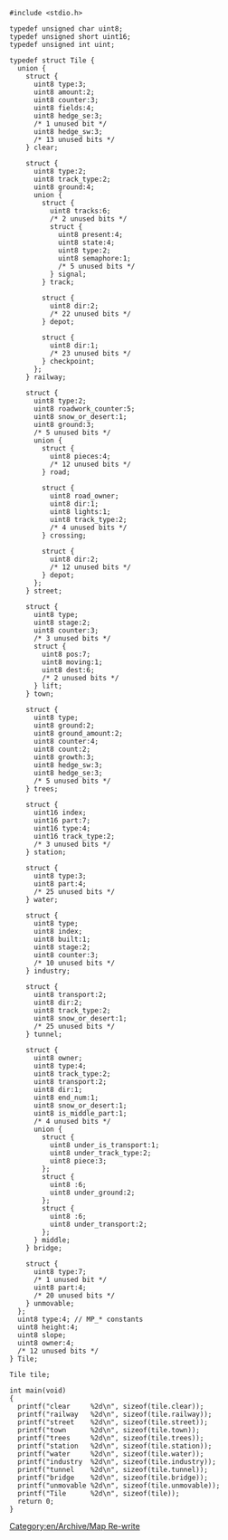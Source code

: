 <pre>
#include <stdio.h>

typedef unsigned char uint8; 
typedef unsigned short uint16;
typedef unsigned int uint;

typedef struct Tile { 
  union {
    struct {
      uint8 type:3;
      uint8 amount:2;
      uint8 counter:3;
      uint8 fields:4;
      uint8 hedge_se:3;
      /* 1 unused bit */
      uint8 hedge_sw:3;
      /* 13 unused bits */
    } clear;  

    struct {
      uint8 type:2;
      uint8 track_type:2;  
      uint8 ground:4;
      union {
        struct {
          uint8 tracks:6;
          /* 2 unused bits */
          struct {   
            uint8 present:4;
            uint8 state:4;
            uint8 type:2;
            uint8 semaphore:1;
            /* 5 unused bits */
          } signal;
        } track;

        struct {
          uint8 dir:2;
          /* 22 unused bits */
        } depot;

        struct {
          uint8 dir:1;   
          /* 23 unused bits */
        } checkpoint;
      };
    } railway;

    struct {
      uint8 type:2;
      uint8 roadwork_counter:5;
      uint8 snow_or_desert:1;
      uint8 ground:3;
      /* 5 unused bits */
      union {
        struct {
          uint8 pieces:4;
          /* 12 unused bits */
        } road;

        struct {
          uint8 road_owner;
          uint8 dir:1;
          uint8 lights:1;
          uint8 track_type:2;
          /* 4 unused bits */
        } crossing;

        struct {
          uint8 dir:2;
          /* 12 unused bits */
        } depot;
      };
    } street;

    struct {
      uint8 type;
      uint8 stage:2;
      uint8 counter:3;
      /* 3 unused bits */
      struct {
        uint8 pos:7;
        uint8 moving:1;
        uint8 dest:6;
        /* 2 unused bits */
      } lift;
    } town;

    struct {
      uint8 type;
      uint8 ground:2;
      uint8 ground_amount:2;
      uint8 counter:4;
      uint8 count:2;
      uint8 growth:3;
      uint8 hedge_sw:3;
      uint8 hedge_se:3;
      /* 5 unused bits */
    } trees;

    struct {
      uint16 index;
      uint16 part:7;
      uint16 type:4;
      uint16 track_type:2;
      /* 3 unused bits */
    } station;

    struct {
      uint8 type:3;
      uint8 part:4;
      /* 25 unused bits */
    } water;

    struct {
      uint8 type;
      uint8 index;
      uint8 built:1;
      uint8 stage:2;
      uint8 counter:3;
      /* 10 unused bits */
    } industry;

    struct {
      uint8 transport:2;
      uint8 dir:2;
      uint8 track_type:2;
      uint8 snow_or_desert:1;
      /* 25 unused bits */
    } tunnel;

    struct {
      uint8 owner;
      uint8 type:4;
      uint8 track_type:2;
      uint8 transport:2;
      uint8 dir:1;
      uint8 end_num:1;
      uint8 snow_or_desert:1;
      uint8 is_middle_part:1;
      /* 4 unused bits */
      union {
        struct {
          uint8 under_is_transport:1;
          uint8 under_track_type:2;
          uint8 piece:3;
        };
        struct {
          uint8 :6;
          uint8 under_ground:2;
        };
        struct {
          uint8 :6;
          uint8 under_transport:2;
        };
      } middle;
    } bridge;

    struct {
      uint8 type:7;
      /* 1 unused bit */
      uint8 part:4;
      /* 20 unused bits */
    } unmovable;
  };
  uint8 type:4; // MP_* constants
  uint8 height:4;
  uint8 slope;
  uint8 owner:4;
  /* 12 unused bits */
} Tile;

Tile tile;

int main(void)
{
  printf("clear     %2d\n", sizeof(tile.clear));
  printf("railway   %2d\n", sizeof(tile.railway));
  printf("street    %2d\n", sizeof(tile.street));
  printf("town      %2d\n", sizeof(tile.town));
  printf("trees     %2d\n", sizeof(tile.trees));
  printf("station   %2d\n", sizeof(tile.station));
  printf("water     %2d\n", sizeof(tile.water));
  printf("industry  %2d\n", sizeof(tile.industry));
  printf("tunnel    %2d\n", sizeof(tile.tunnel));
  printf("bridge    %2d\n", sizeof(tile.bridge));
  printf("unmovable %2d\n", sizeof(tile.unmovable));
  printf("Tile      %2d\n", sizeof(tile));
  return 0;
}
</pre>

[[Category:en/Archive/Map Re-write]]